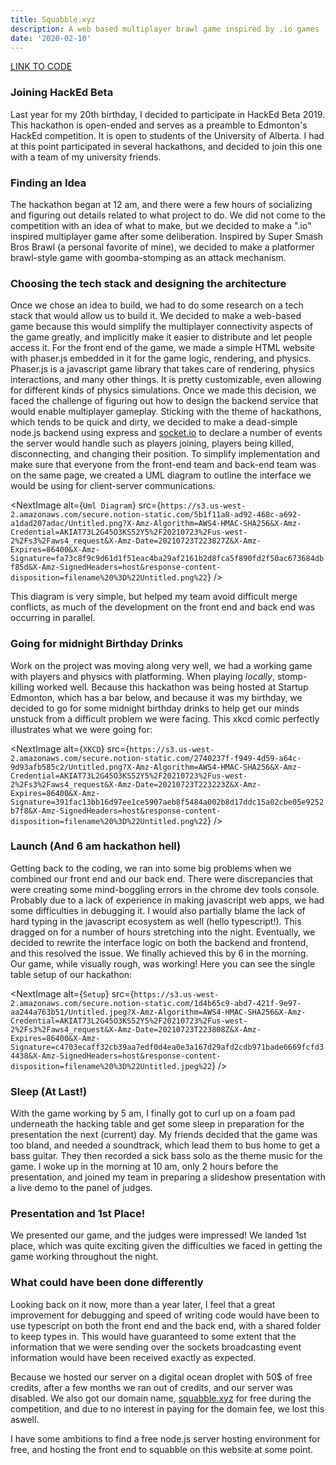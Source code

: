 ```yaml
---
title: Squabble.xyz
description: A web based multiplayer brawl game inspired by .io games
date: '2020-02-10'
---
```


[LINK TO CODE](https://github.com/KonradStanski/squabble.xyz)


### Joining HackEd Beta

Last year for my 20th birthday, I decided to participate in HackEd Beta 2019. This hackathon is open-ended and serves as
a preamble to Edmonton's HackEd competition. It is open to students of the University of Alberta. I had at this point
participated in several hackathons, and decided to join this one with a team of my university friends.

### Finding an Idea

The hackathon began at 12 am, and there were a few hours of socializing and figuring out details related to what project
to do. We did not come to the competition with an idea of what to make, but we decided to make a ".io" inspired
multiplayer game after some deliberation. Inspired by Super Smash Bros Brawl (a personal favorite of mine), we decided
to make a platformer brawl-style game with goomba-stomping as an attack mechanism. 

### Choosing the tech stack and designing the architecture

Once we chose an idea to build, we had to do some research on a tech stack that would allow us to build it. We decided
to  make a web-based game because this would simplify the multiplayer connectivity aspects of the game greatly, and
implicitly make it easier to distribute and let people access it. For the front end of the game, we made a simple HTML
website with phaser.js embedded in it for the game logic, rendering, and physics. Phaser.js is a javascript game library
that takes care of rendering, physics interactions, and many other things. It is pretty customizable, even allowing for
different kinds of physics simulations. Once we made this decision, we faced the challenge of figuring out how to design
the backend service that would enable multiplayer gameplay. Sticking with the theme of hackathons, which tends to be
quick and dirty, we decided to make a dead-simple node.js backend using express and [socket.io](http://socket.io) to
declare a number of events the server would handle such as players joining, players being killed, disconnecting, and
changing their position. To simplify implementation and make sure that everyone from the front-end team and back-end
team was on the same page, we created a UML diagram to outline the interface we would be using for client-server
communications. 

<NextImage
    alt={`Uml Diagram`}
    src={`https://s3.us-west-2.amazonaws.com/secure.notion-static.com/5b1f11a8-ad92-468c-a692-a1dad207adac/Untitled.png?X-Amz-Algorithm=AWS4-HMAC-SHA256&X-Amz-Credential=AKIAT73L2G45O3KS52Y5%2F20210723%2Fus-west-2%2Fs3%2Faws4_request&X-Amz-Date=20210723T223827Z&X-Amz-Expires=86400&X-Amz-Signature=fa73c8f9c9d61d1f51eac4ba29af2161b2d8fca5f890fd2f50ac673684dbf85d&X-Amz-SignedHeaders=host&response-content-disposition=filename%20%3D%22Untitled.png%22`}
/>

This diagram is very simple, but helped my team avoid difficult merge conflicts, as much of the development on the front
end and back end was occurring in parallel.

### Going for midnight Birthday Drinks

Work on the project was moving along very well, we had a working game with players and physics with platforming. When
playing  *locally*, stomp-killing worked well. Because this hackathon was being hosted at Startup Edmonton, which has a
bar below, and because it was my birthday, we decided to go for some midnight birthday drinks to help get our minds
unstuck from a difficult problem we were facing. This xkcd comic perfectly illustrates what we were going for:

<NextImage
    alt={`XKCD`}
    src={`https://s3.us-west-2.amazonaws.com/secure.notion-static.com/2740237f-f949-4d59-a64c-9d93afb585c2/Untitled.png?X-Amz-Algorithm=AWS4-HMAC-SHA256&X-Amz-Credential=AKIAT73L2G45O3KS52Y5%2F20210723%2Fus-west-2%2Fs3%2Faws4_request&X-Amz-Date=20210723T223223Z&X-Amz-Expires=86400&X-Amz-Signature=391fac13bb16d97ee1ce5907aeb8f5484a002b8d17ddc15a02cbe05e9252b7f8&X-Amz-SignedHeaders=host&response-content-disposition=filename%20%3D%22Untitled.png%22`}
/>

### Launch (And 6 am hackathon hell)

Getting back to the coding, we ran into some big problems when we combined our front end and our back end. There were
discrepancies  that were creating some mind-boggling errors in the chrome dev tools console. Probably due to a lack of
experience in making javascript web apps, we had some difficulties in debugging it. I would also partially blame the
lack of hard typing in the javascript ecosystem as well (hello typescript!). This dragged on for a number of hours
stretching into the night. Eventually, we decided to rewrite the interface logic on both the backend and frontend, and
this resolved the issue. We finally achieved this by 6 in the morning. Our game, while visually rough, was working! Here
you can see the single table setup of our hackathon:

<NextImage
    alt={`Setup`}
    src={`https://s3.us-west-2.amazonaws.com/secure.notion-static.com/1d4b65c9-abd7-421f-9e97-aa244a763b51/Untitled.jpeg?X-Amz-Algorithm=AWS4-HMAC-SHA256&X-Amz-Credential=AKIAT73L2G45O3KS52Y5%2F20210723%2Fus-west-2%2Fs3%2Faws4_request&X-Amz-Date=20210723T223808Z&X-Amz-Expires=86400&X-Amz-Signature=c4703ecaff32cb39aa7edf0d4ea0e3a167d29afd2cdb971bade6669fcfd34438&X-Amz-SignedHeaders=host&response-content-disposition=filename%20%3D%22Untitled.jpeg%22`}
/>

### Sleep (At Last!)

With the game working by 5 am, I finally got to curl up on a foam pad underneath the hacking table and get some sleep in
preparation for the presentation the next (current) day. My friends decided that the game was too bland, and needed a
soundtrack, which lead them to bus home to get a bass guitar. They then recorded a sick bass solo as the theme music for
the game. I woke up in the morning at 10 am, only 2 hours before the presentation, and joined my team in preparing a
slideshow presentation with a live demo to the panel of judges.

### Presentation and 1st Place!

We presented our game, and the judges were impressed! We landed 1st place, which was quite exciting given the
difficulties  we faced in getting the game working throughout the night.

### What could have been done differently

Looking back on it now, more than a year later, I feel that a great improvement for debugging and speed of writing code
would have been to use typescript on both the front end and the back end, with a shared folder to keep types in. This
would have guaranteed to some extent that the information that we were sending over the sockets broadcasting event
information would have been received exactly as expected.

Because we hosted our server on a digital ocean droplet with 50$ of free credits, after a few months we ran out of
credits,  and our server was disabled. We also got our domain name, [squabble.xyz](http://squabble.xyz) for free during
the competition, and due to no interest in paying for the domain fee, we lost this aswell. 

I have some ambitions to find a free node.js server hosting environment for free, and hosting the front end to squabble
on this website at some point.
